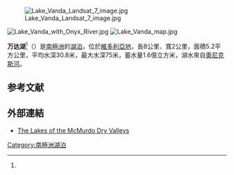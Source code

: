 [[Image:Lake_Vanda_Landsat_7_image.jpg|right]]

{{coord|-77.52963|161.57553|type:waterbody_region:AQ|display=title|format=dms}}

[[Image:Lake_Vanda_with_Onyx_River.jpg|right]]
[[Image:Lake_Vanda_map.jpg|thumb]]

'''万达湖'''<ref name="中译"/>（{{lang-en|Lake Vanda}}）是[[南極洲|南極洲]]的[[湖泊|湖泊]]，位於[[維多利亞地|維多利亞地]]，長8公里、寬2公里，面積5.2平方公里，平均水深30.8米，最大水深75米，蓄水量1.6億立方米，湖水來自[[奧尼克斯河|奧尼克斯河]]。

== 参考文献 ==
{{Reflist|30em|refs=
<ref name="中译">{{cite web | url = https://oversea.cnki.net/kcms/detail/detail.aspx?filename=KXTB199104010&dbcode=CJFQ&dbname=CJFD1991&v= | title = 南极洲万达盐湖中硼的分布和停留时 | language = zh | publisher = 中国知网 | accessdate = 2021-03-02}}</ref>
}}

==外部連結==
*[http://www.nzetc.org/tm/scholarly/tei-Bio15Tuat03-t1-body-d9.html The Lakes of the McMurdo Dry Valleys] {{Wayback|url=http://www.nzetc.org/tm/scholarly/tei-Bio15Tuat03-t1-body-d9.html |date=20100310025320 }}

{{Antarctica-geo-stub}}
[[Category:南極洲湖泊|Category:南極洲湖泊]]